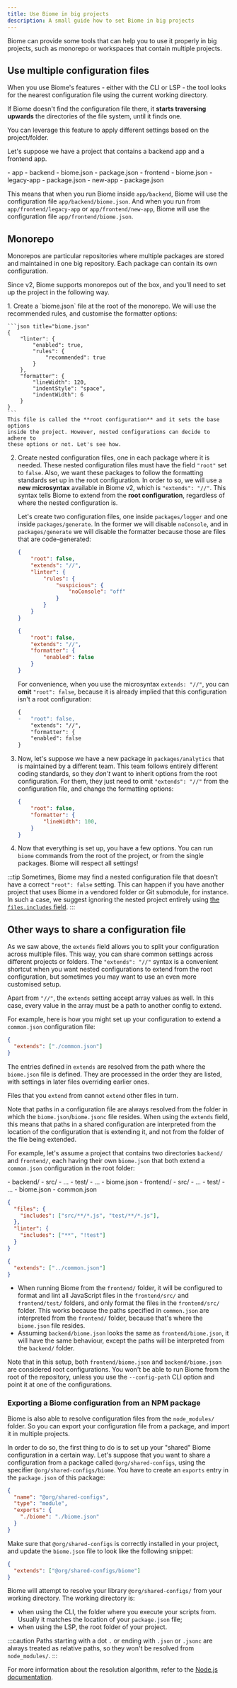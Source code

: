 ```yaml
---
title: Use Biome in big projects
description: A small guide how to set Biome in big projects
---
```



Biome can provide some tools that can help you to use it properly in big
projects, such as monorepo or workspaces that contain multiple projects.

## Use multiple configuration files

When you use Biome's features - either with the CLI or LSP - the tool looks for
the nearest configuration file using the current working directory.

If Biome doesn't find the configuration file there, it **starts traversing
upwards** the directories of the file system, until it finds one.

You can leverage this feature to apply different settings based on the
project/folder.

Let's suppose we have a project that contains a backend app and a frontend
app.

<FileTree>
  - app
    - backend
      - biome.json
      - package.json
    - frontend
      - biome.json
      - legacy-app
        - package.json
      - new-app
        - package.json
</FileTree>

This means that when you run Biome inside `app/backend`, Biome will use the
configuration file `app/backend/biome.json`. And when you run from
`app/frontend/legacy-app` or `app/frontend/new-app`, Biome will use the
configuration file `app/frontend/biome.json`.

## Monorepo

Monorepos are particular repositories where multiple packages are stored and
maintained in one big repository. Each package can contain its own
configuration.

Since v2, Biome supports monorepos out of the box, and you'll need to set up the
project in the following way.

<Steps>
1. Create a `biome.json` file at the root of the monorepo. We will use the
    recommended rules, and customise the formatter options:

    ```json title="biome.json"
    {
        "linter": {
            "enabled": true,
            "rules": {
                "recommended": true
            }
        },
        "formatter": {
            "lineWidth": 120,
            "indentStyle": "space",
            "indentWidth": 6
        }
    }
    ```
    This file is called the **root configuration** and it sets the base options
    inside the project. However, nested configurations can decide to adhere to
    these options or not. Let's see how.

2. Create nested configuration files, one in each package where it is needed.
    These nested configuration files must have the field `"root"` set to
    `false`. Also, we want these packages to follow the formatting standards
    set up in the root configuration. In order to so, we will use a **new
    microsyntax** available in Biome v2, which is `"extends": "//"`. This syntax
    tells Biome to extend from the **root configuration**, regardless of where
    the nested configuration is.

    Let's create two configuration files, one inside `packages/logger` and one
    inside `packages/generate`. In the former we will disable `noConsole`, and
    in `packages/generate` we will disable the formatter because those are files
    that are code-generated:

    ```json title="packages/logger/biome.json"
    {
        "root": false,
        "extends": "//",
        "linter": {
            "rules": {
                "suspicious": {
                    "noConsole": "off"
                }
            }
        }
    }
    ```

    ```json title="packages/generate/biome.json"
    {
        "root": false,
        "extends": "//",
        "formatter": {
            "enabled": false
        }
    }
    ```
    For convenience, when you use the microsyntax `extends: "//"`, you can
    **omit** `"root": false`, because it is already implied that this
    configuration isn't a root configuration:

    ```diff title="packages/generate/biome.json"
    {
    -   "root": false,
        "extends": "//",
        "formatter": {
        "enabled": false
    }
    ```
3. Now, let's suppose we have a new package in `packages/analytics` that is
    maintained by a different team. This team follows entirely different coding
    standards, so they _don't_ want to inherit options from the root
    configuration. For them, they just need to omit `"extends": "//"` from the
    configuration file, and change the formatting options:
    ```json title="packages/analytics/biome.json"
    {
        "root": false,
        "formatter": {
            "lineWidth": 100,
        }
    }

    ```
4. Now that everything is set up, you have a few options. You can run `biome`
    commands from the root of the project, or from the single packages. Biome
    will respect all settings!
</Steps>

:::tip
Sometimes, Biome may find a nested configuration file that doesn't have a
correct `"root": false` setting. This can happen if you have another project
that uses Biome in a vendored folder or Git submodule, for instance. In such a
case, we suggest ignoring the nested project entirely using
[the `files.includes` field](/reference/configuration/#filesincludes).
:::

## Other ways to share a configuration file

As we saw above, the `extends` field allows you to split your configuration
across multiple files. This way, you can share common settings across different
projects or folders. The `"extends": "//"` syntax is a convenient shortcut when
you want nested configurations to extend from the root configuration, but
sometimes you may want to use an even more customised setup.

Apart from `"//"`, the `extends` setting accept array values as well. In this
case, every value in the array must be a path to another config to extend.

For example, here is how you might set up your configuration to extend a
`common.json` configuration file:

```json title="biome.json"
{
  "extends": ["./common.json"]
}
```

The entries defined in `extends` are resolved from the path where the
`biome.json` file is defined. They are processed in the order they are listed,
with settings in later files overriding earlier ones.

Files that you `extend` from cannot `extend` other files in turn.

Note that paths in a configuration file are always resolved from the folder in
which the `biome.json`/`biome.jsonc` file resides. When using the `extends`
field, this means that paths in a shared configuration are interpreted from the
location of the configuration that is extending it, and not from the folder
of the file being extended.

For example, let's assume a project that contains two directories `backend/` and
`frontend/`, each having their own `biome.json` that both extend a `common.json`
configuration in the root folder:

<FileTree>
- backend/
  - src/
    - ...
  - test/
    - ...
  - biome.json
- frontend/
  - src/
    - ...
  - test/
    - ...
  - biome.json
- common.json
</FileTree>

```json title="common.json"
{
  "files": {
    "includes": ["src/**/*.js", "test/**/*.js"],
  },
  "linter": {
    "includes": ["**", "!test"]
  }
}
```

```json title="frontend/biome.json"
{
  "extends": ["../common.json"]
}
```

* When running Biome from the `frontend/` folder, it will be configured to
  format and lint all JavaScript files in the `frontend/src/` and
  `frontend/test/` folders, and only format the files in the `frontend/src/`
  folder. This works because the paths specified in `common.json` are
  interpreted from the `frontend/` folder, because that's where the `biome.json`
  file resides.
* Assuming `backend/biome.json` looks the same as `frontend/biome.json`, it will
  have the same behaviour, except the paths will be interpreted from the
  `backend/` folder.

Note that in this setup, both `frontend/biome.json` and `backend/biome.json` are
considered root configurations. You won't be able to run Biome from the root of
the repository, unless you use the `--config-path` CLI option and point it at
one of the configurations.

### Exporting a Biome configuration from an NPM package

Biome is also able to resolve configuration files from the `node_modules/`
folder. So you can export your configuration file from a package, and import it
in multiple projects.

In order to do so, the first thing to do is to set up your "shared" Biome
configuration in a certain way. Let's suppose that you want to share a
configuration from a package called `@org/shared-configs`, using the specifier
`@org/shared-configs/biome`. You have to create an `exports` entry in the
`package.json` of this package:

```json title="package.json" ins={5,3}
{
  "name": "@org/shared-configs",
  "type": "module",
  "exports": {
    "./biome": "./biome.json"
  }
}
```

Make sure that `@org/shared-configs` is correctly installed in your project, and
update the `biome.json` file to look like the following snippet:

```json title="biome.json"
{
  "extends": ["@org/shared-configs/biome"]
}
```

Biome will attempt to resolve your library `@org/shared-configs/` from your
working directory. The working directory is:

- when using the CLI, the folder where you execute your scripts from.
  Usually it matches the location of your `package.json` file;
- when using the LSP, the root folder of your project.

:::caution
Paths starting with a dot `.` or ending with `.json` or `.jsonc` are always
treated as relative paths, so they won't be resolved from `node_modules/`.
:::

For more information about the resolution algorithm, refer to the
[Node.js documentation](https://nodejs.org/api/esm.html#resolution-and-loading-algorithm).
